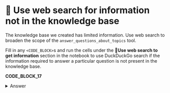 # 🦸 Use web search for information not in the knowledge base

The knowledge base we created has limited information. Use web search to broaden the scope of the `answer_questions_about_topics` tool.

Fill in any `<CODE_BLOCK>`s and run the cells under the **🦸Use web search to get information** section in the notebook to use DuckDuckGo search if the information required to answer a particular question is not present in the knowledge base.

**CODE_BLOCK_17**

<details>
<summary>Answer</summary>
<div>
```python
context = vector_store.similarity_search_with_score(query=query)
context = [doc for doc, score in context if score > 0.8]
if len(context) == 0:
    search = DuckDuckGoSearchRun()
    result = search.run(query)
    context = [Document(page_content=result)]
return context
```
</div>
</details>
